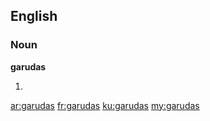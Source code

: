 ==English==

===Noun===
'''garudas'''

# {{plural of|[[garuda]]}}

[[ar:garudas]]
[[fr:garudas]]
[[ku:garudas]]
[[my:garudas]]